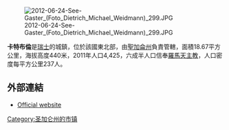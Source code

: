 [[Image:2012-06-24-See-Gaster_(Foto_Dietrich_Michael_Weidmann)_299.JPG|right]]

'''卡特布倫'''是[[瑞士|瑞士]]的城鎮，位於該國東北部，由[[聖加侖州|聖加侖州]]負責管轄，面積18.67平方公里，海拔高度440米，2011年人口4,425，六成半人口信奉[[羅馬天主教|羅馬天主教]]，人口密度每平方公里237人。

==外部連結==
* [http://www.kaltbrunn.ch Official website]{{Wayback|url=http://www.kaltbrunn.ch/ |date=20131016101911 }} {{de icon}}

{{Switzerland-geo-stub}}
[[Category:圣加仑州的市镇|Category:圣加仑州的市镇]]